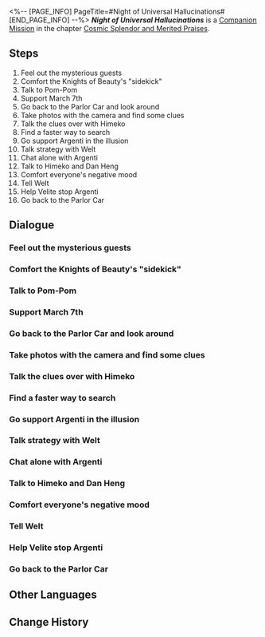 <%-- [PAGE_INFO]
PageTitle=#Night of Universal Hallucinations#
[END_PAGE_INFO] --%>
{{Stub|Dialogue.}}
{{Mission Infobox
|id            = 2000802
|title         = 
|image         = <!--Mission Night of Universal Hallucinations.png-->
|type          = Companion
|event_name    = 
|chapter       = Cosmic Splendor and Merited Praises (Companion Mission Chapter)
|requirements  = 
|summary       = <!--official mission summary from Fate's Atlas-->
|characters    = Argenti; Dan Heng; Himeko; March 7th; Pom-Pom; Trailblazer; Velite; Welt
|startLocation = [[Astral Express]] - [[<!--starting area-->]]
|world         = Astral Express
|area          = <!--starting area-->
|prev          = 
|next          = 
|exp           = 
|credits       = 
|stellarJade   = 
|other         = 
}}
'''''Night of Universal Hallucinations''''' is a [[Companion Mission]] in the chapter [[Cosmic Splendor and Merited Praises (Companion Mission Chapter)|Cosmic Splendor and Merited Praises]].

==Steps==
# Feel out the mysterious guests
# Comfort the Knights of Beauty's "sidekick"
# Talk to Pom-Pom
# Support March 7th
# Go back to the Parlor Car and look around
# Take photos with the camera and find some clues
# Talk the clues over with Himeko
# Find a faster way to search
# Go support Argenti in the illusion
# Talk strategy with Welt
# Chat alone with Argenti
# Talk to Himeko and Dan Heng
# Comfort everyone's negative mood
# Tell Welt
# Help Velite stop Argenti
# Go back to the Parlor Car

<!--
==Gameplay Notes==

--><!--
==Trial Character==

-->
==Dialogue==
{{Stub Dialogue}}
{{Dialogue Start}}
:{{tx}}
{{Dialogue End}}

===Feel out the mysterious guests===
{{Mission Description|type=companion|location=<!--to be added-->|update|A spaceship... has somehow rear-ended the Astral Express!? And a couple of mysterious visitors seem to be approaching the cabin!<br />Send out some feelers to figure out what kind of people these visitors are...}}
{{Dialogue Start}}
:{{tx}}
{{Dialogue End}}

===Comfort the Knights of Beauty's "sidekick"===
{{Mission Description|type=companion|location=<!--to be added-->|update|A spaceship... has somehow rear-ended the Astral Express!?<br />You decide to go and encourage the IPC staff member whose attitude is wildly different from the Knight of Beauty and who looks just like another minor character... These two don't seem like they'd get along! Why are they appearing together?}}
{{Dialogue Start}}
:{{tx}}
{{Dialogue End}}

===Talk to Pom-Pom===
{{Mission Description|type=companion|location=<!--to be added-->|update|A spaceship... has somehow rear-ended the Astral Express!? And there are mysterious visitors approaching the cabin!<br />Looks like you'll have to figure out this latest Express "crisis" together...}}
{{Dialogue Start}}
:{{tx}}
{{Dialogue End}}

===Support March 7th===
{{Dialogue Start}}
:{{tx}}
{{Dialogue End}}

===Go back to the Parlor Car and look around===
{{Mission Description|type=companion|location=<!--to be added-->|update|A spaceship... has somehow rear-ended the Astral Express!?<br />Things are starting to become trickier than you thought...}}
{{Dialogue Start}}
:{{tx}}
{{Dialogue End}}

===Take photos with the camera and find some clues===
{{Dialogue Start}}
:{{tx}}
{{Dialogue End}}

===Talk the clues over with Himeko===
{{Dialogue Start}}
:{{tx}}
{{Dialogue End}}

===Find a faster way to search===
{{Mission Description|type=companion|location=<!--to be added-->|update|A spaceship... has somehow rear-ended the Astral Express!?<br />Pom-Pom has a portable train cleaning kit. Who knew it'd come in handy at a time like this...}}
{{Dialogue Start}}
:{{tx}}
{{Dialogue End}}

===Go support Argenti in the illusion===
{{Mission Description|type=companion|location=<!--to be added-->|update|A spaceship... has somehow rear-ended the Astral Express!?<br />Each and every move this Knight of Beauty makes is more unpredictable than the last...}}
{{Dialogue Start}}
:{{tx}}
{{Dialogue End}}

===Talk strategy with Welt===
{{Mission Description|type=companion|location=<!--to be added-->|update|Has the Express somehow... been swallowed up by a Giant Sting!?}}
{{Dialogue Start}}
:{{tx}}
{{Dialogue End}}

===Chat alone with Argenti===
{{Mission Description|type=companion|location=<!--to be added-->|update|The long, scarlet night of hallucinations forges endlessly on.<br />Argenti invites you to a "1-on-1 discussion." His behavior is truly impossible for normal people to parse...}}
{{Dialogue Start}}
:{{tx}}
{{Dialogue End}}

===Talk to Himeko and Dan Heng===
{{Mission Description|type=companion|location=<!--to be added-->|update|Has the Express somehow... been swallowed up by a Giant Sting!?}}
{{Dialogue Start}}
:{{tx}}
{{Dialogue End}}

===Comfort everyone's negative mood===
{{Dialogue Start}}
:{{tx}}
{{Dialogue End}}

===Tell Welt===
{{Mission Description|type=companion|location=<!--to be added-->|update|The long, scarlet night of hallucinations forges endlessly on.<br />Despite blooming into the most majestic of merit awards, it's nothing more than an ode from the universe that will soon disappear back into nothingness.}}
{{Dialogue Start}}
:{{tx}}
{{Dialogue End}}

===Help Velite stop Argenti===
{{Mission Description|type=companion|location=<!--to be added-->|update|The long, scarlet night of hallucinations forges endlessly on.<br />It seems like even the minor characters harbor their own intentions. Velite, the self-proclaimed "extra," will have ideas of his own...}}
{{Dialogue Start}}
:{{tx}}
{{Dialogue End}}

===Go back to the Parlor Car===
{{Mission Description|type=companion|location=<!--to be added-->|update|Has the Express somehow... been swallowed up by a Giant Sting!?}}
{{Dialogue Start}}
:{{tx}}
{{Dialogue End}}

==Other Languages==
{{Other Languages
|en   = Night of Universal Hallucinations
|zhs  = 宇宙幻觉之夜
|zht  = 宇宙幻覺之夜
|ja   = 宇宙幻覚の夜
|ko   = 우주 환각의 밤
|es   = Noche de alucinaciones universales
|fr   = Nuit des hallucinations cosmiques
|ru   = Ночь космических галлюцинаций
|th   = ค่ำคืนจักรวาลที่ลวงตา
|vi   = Đêm Vũ Trụ Ảo Giác
|de   = Nacht der kosmischen Illusionen
|id   = Malam Halusinasi Alam Semesta
|pt   = Noite das Alucinações Universais
}}

==Change History==
{{Change History|1.5}}
